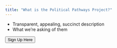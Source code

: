 ```yaml
---
title: "What is the Political Pathways Project?"
---
```


- Transparent, appealing, succinct description
- What we're asking of them

<button class="signup-button" type="button">Sign Up Here</button>


